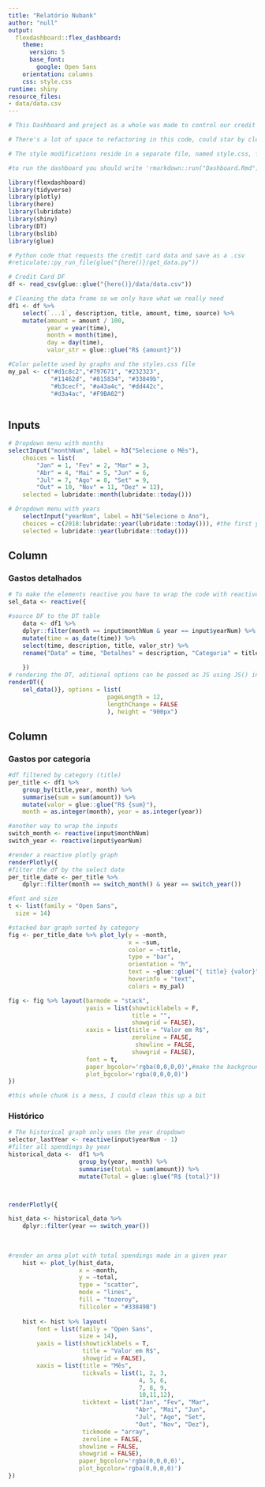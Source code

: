 ```yaml
---
title: "Relatório Nubank"
author: "null"
output:
  flexdashboard::flex_dashboard:
    theme:
      version: 5
      base_font:
        google: Open Sans
    orientation: columns
    css: style.css
runtime: shiny
resource_files:
- data/data.csv
---
```


```r
# This Dashboard and project as a whole was made to control our credit card usage at home, there's a lot to improve, some ideias are: selector to filter the history graph by category, a page dedicated to checking account and some objetive metrics

# There's a lot of space to refactoring in this code, could star by cleaning the dependencies.

# The style modifications reside in a separate file, named style.css, first time messing arround with styling stuff

#to run the dashboard you should write 'rmarkdown::run("Dashboard.Rmd")' in the console

library(flexdashboard)
library(tidyverse)
library(plotly)
library(here)
library(lubridate)
library(shiny)
library(DT)
library(bslib)
library(glue)

# Python code that requests the credit card data and save as a .csv
#reticulate::py_run_file(glue("{here()}/get_data.py"))

# Credit Card DF
df <- read_csv(glue::glue("{here()}/data/data.csv"))

# Cleaning the data frame so we only have what we really need
df1 <- df %>% 
    select(`...1`, description, title, amount, time, source) %>% 
    mutate(amount = amount / 100,
           year = year(time),
           month = month(time),
           day = day(time),
           valor_str = glue::glue("R$ {amount}"))

#Color palette used by graphs and the styles.css file
my_pal <- c("#d1c8c2","#797671", "#232323",
            "#11462d", "#815834", "#33849b",
            "#b3cecf", "#a43a4c", "#dd442c",
            "#d3a4ac", "#F9BA02")



```

Inputs {.sidebar}
-----------------------------------------------------------------------

```r
 
# Dropdown menu with months
selectInput("monthNum", label = h3("Selecione o Mês"), 
    choices = list(
        "Jan" = 1, "Fev" = 2, "Mar" = 3,
        "Abr" = 4, "Mai" = 5, "Jun" = 6,
        "Jul" = 7, "Ago" = 8, "Set" = 9,
        "Out" = 10, "Nov" = 11, "Dez" = 12), 
    selected = lubridate::month(lubridate::today()))

# Dropdown menu with years
    selectInput("yearNum", label = h3("Selecione o Ano"),
    choices = c(2018:lubridate::year(lubridate::today())), #the first year is 2018, but I should make that it takes the first year from the data frame instead
    selected = lubridate::year(lubridate::today()))
```



Column {data-width=440}
-----------------------------------------------------------------------

### Gastos detalhados
    
```r
# To make the elements reactive you have to wrap the code with reactive({code}) and the variables should be "input$nameoftheselector"
sel_data <- reactive({

#source DF to the DT table    
    data <- df1 %>% 
    dplyr::filter(month == input$monthNum & year == input$yearNum) %>% 
    mutate(time = as_date(time)) %>% 
    select(time, description, title, valor_str) %>% 
    rename("Data" = time, "Detalhes" = description, "Categoria" = title, "Valor" = valor_str)
    
    })
# rendering the DT, aditional options can be passed as JS using JS() inside options arguments 
renderDT({
    sel_data()}, options = list(
                            pageLength = 12,
                            lengthChange = FALSE
                            ), height = "900px")

```


Column {data-width=440}
-----------------------------------------------------------------------


### Gastos por categoria
    
```r


#df filtered by category (title)
per_title <- df1 %>%
    group_by(title,year, month) %>% 
    summarise(sum = sum(amount)) %>% 
    mutate(valor = glue::glue("R$ {sum}"),
    month = as.integer(month), year = as.integer(year))

#another way to wrap the inputs
switch_month <- reactive(input$monthNum) 
switch_year <- reactive(input$yearNum)

#render a reactive plotly graph
renderPlotly({
#filter the df by the select date
per_title_date <- per_title %>% 
    dplyr::filter(month == switch_month() & year == switch_year())

#font and size
t <- list(family = "Open Sans",
  size = 14)

#stacked bar graph sorted by category
fig <- per_title_date %>% plot_ly(y = ~month,
                                  x = ~sum,
                                  color = ~title,
                                  type = "bar",
                                  orientation = "h",
                                  text = ~glue::glue("{ title} {valor}"),
                                  hoverinfo = "text",
                                  colors = my_pal)

fig <- fig %>% layout(barmode = "stack",
                      yaxis = list(showticklabels = F,
                                   title = "",
                                   showgrid = FALSE),
                      xaxis = list(title = "Valor em R$",
                                   zeroline = FALSE,
                                    showline = FALSE,
                                   showgrid = FALSE), 
                      font = t,
                      paper_bgcolor='rgba(0,0,0,0)',#make the background transparent, a in rbga means Alpha 
                      plot_bgcolor='rgba(0,0,0,0)')
})

#this whole chunk is a mess, I could clean this up a bit
```
   

   
### Histórico

```r

# The historical graph only uses the year dropdown 
selector_lastYear <- reactive(input$yearNum - 1)
#filter all spendings by year    
historical_data <-  df1 %>% 
                    group_by(year, month) %>% 
                    summarise(total = sum(amount)) %>% 
                    mutate(Total = glue::glue("R$ {total}"))



renderPlotly({

hist_data <- historical_data %>% 
    dplyr::filter(year == switch_year())
    
    
    
#render an area plot with total spendings made in a given year    
    hist <- plot_ly(hist_data,
                    x = ~month,
                    y = ~total,
                    type = "scatter",
                    mode = "lines",
                    fill = "tozeroy",
                    fillcolor = "#33849B")
    
    hist <- hist %>% layout(
        font = list(family = "Open Sans",
                    size = 14),
        yaxis = list(showticklabels = T,
                     title = "Valor em R$",
                     showgrid = FALSE),
        xaxis = list(title = "Mês",
                     tickvals = list(1, 2, 3,
                                     4, 5, 6,
                                     7, 8, 9,
                                     10,11,12),
                     ticktext = list("Jan", "Fev", "Mar",
                                    "Abr", "Mai", "Jun",
                                    "Jul", "Ago", "Set",
                                    "Out", "Nov", "Dez"),
                     tickmode = "array",
                     zeroline = FALSE,
                    showline = FALSE,
                    showgrid = FALSE),
                    paper_bgcolor='rgba(0,0,0,0)',
                    plot_bgcolor='rgba(0,0,0,0)')
})

```



